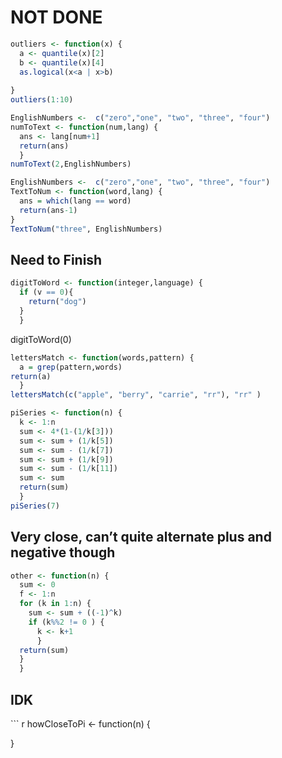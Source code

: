 # NOT DONE

```r
outliers <- function(x) {
  a <- quantile(x)[2] 
  b <- quantile(x)[4] 
  as.logical(x<a | x>b)
  
}
outliers(1:10)
```

```r
EnglishNumbers <-  c("zero","one", "two", "three", "four")
numToText <- function(num,lang) {
  ans <- lang[num+1]
  return(ans)
  }
numToText(2,EnglishNumbers)
```

``` r
EnglishNumbers <-  c("zero","one", "two", "three", "four")
TextToNum <- function(word,lang) {
  ans = which(lang == word)
  return(ans-1)
}
TextToNum("three", EnglishNumbers)
```


## Need to Finish
``` r
digitToWord <- function(integer,language) {
  if (v == 0){
    return("dog")
  }
  }
```
digitToWord(0)




``` r
lettersMatch <- function(words,pattern) {
  a = grep(pattern,words)
return(a)
  }
lettersMatch(c("apple", "berry", "carrie", "rr"), "rr" )
```

``` r
piSeries <- function(n) {
  k <- 1:n
  sum <- 4*(1-(1/k[3]))
  sum <- sum + (1/k[5])
  sum <- sum - (1/k[7])
  sum <- sum + (1/k[9])
  sum <- sum - (1/k[11])
  sum <- sum
  return(sum)
  }
piSeries(7)
```

## Very close, can't quite alternate plus and negative though
``` r
other <- function(n) {
  sum <- 0
  f <- 1:n
  for (k in 1:n) {
    sum <- sum + ((-1)^k)
    if (k%%2 != 0 ) {
      k <- k+1
      }
  return(sum)
  }
  }
```

## IDK
``` r
howCloseToPi <- function(n) {
  
}